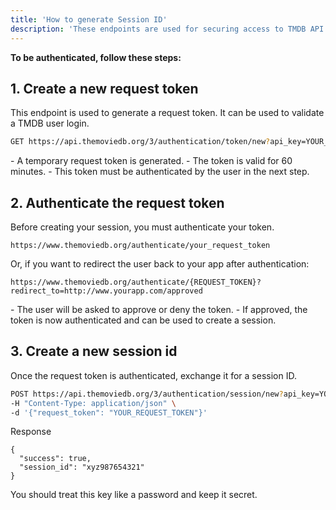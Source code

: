 ---
title: 'How to generate Session ID'
description: 'These endpoints are used for securing access to TMDB API and user accounts.'
---


**To be authenticated, follow these steps:**

##
## 1. Create a new request token

This endpoint is used to generate a request token. It can be used to validate a TMDB user login.

```bash
GET https://api.themoviedb.org/3/authentication/token/new?api_key=YOUR_API_KEY

```

<Note>
    - A temporary request token is generated.  
    - The token is valid for 60 minutes.  
    - This token must be authenticated by the user in the next step.
</Note>

## 2. Authenticate the request token

Before creating your session, you must authenticate your token.

```url
https://www.themoviedb.org/authenticate/your_request_token
```

Or, if you want to redirect the user back to your app after authentication:

```url
https://www.themoviedb.org/authenticate/{REQUEST_TOKEN}?redirect_to=http://www.yourapp.com/approved

```
<Note>
- The user will be asked to approve or deny the token.
- If approved, the token is now authenticated and can be used to create a session.
</Note>

## 3. Create a new session id

Once the request token is authenticated, exchange it for a session ID.

```bash
POST https://api.themoviedb.org/3/authentication/session/new?api_key=YOUR_API_KEY \
-H "Content-Type: application/json" \
-d '{"request_token": "YOUR_REQUEST_TOKEN"}'
```
Response
```
{
  "success": true,
  "session_id": "xyz987654321"
}
```

<Note>
  You should treat this key like a password and keep it secret.
</Note>
